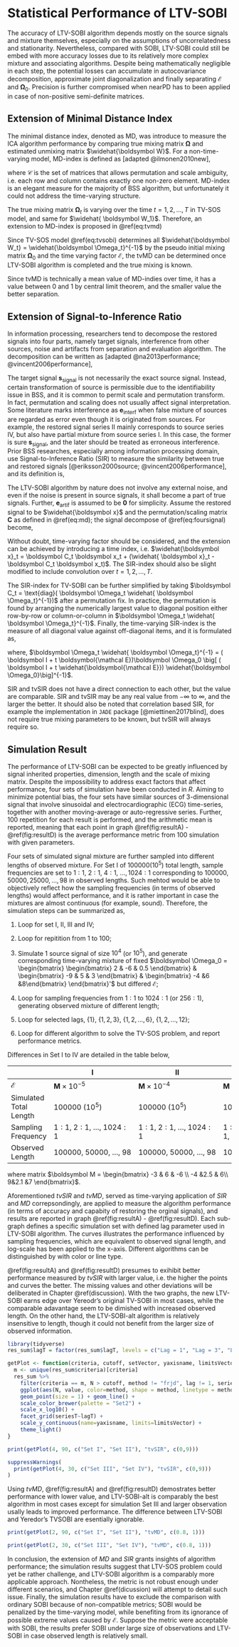 # Statistical Performance of LTV-SOBI {#performance}

The accuracy of LTV-SOBI algorithm depends mostly on the source signals and mixture themselves, especially on the assumptions of uncorrelatedness and stationarity. Nevertheless, compared with SOBI, LTV-SOBI could still be embed with more accuracy losses due to its relatively more complex mixture and associating algorithms. Despite being mathematically negligible in each step, the potential losses can accumulate in autocovariance decomposition, approximate joint diagonalization and finally separating $\boldsymbol{\mathcal E}$ and $\boldsymbol \Omega_0$. Precision is further compromised when nearPD has to been applied in case of non-positive semi-definite matrices.

## Extension of Minimal Distance Index

The minimal distance index, denoted as MD, was introduce to measure the ICA algorithm performance by comparing true mixing matrix $\boldsymbol \Omega$ and estimated unmixing matrix $\widehat{\boldsymbol W}$. For a non-time-varying model, MD-index is defined as [adapted @ilmonen2010new], 

\begin{equation}
\text{MD} (\widehat{ \boldsymbol {W}}) = \frac 1 {\sqrt{p-1}} \inf\limits_{ \boldsymbol C \in \mathcal C} || \boldsymbol C \widehat{ \boldsymbol {W}} \boldsymbol \Omega - \boldsymbol I_p||
(\#eq:md)
\end{equation}

where $\mathcal C$ is the set of matrices that allows permutation and scale ambiguity, i.e. each row and column contains exactly one non-zero element. MD-index is an elegant measure for the majority of BSS algorithm, but unfortunately it could not address the time-varying structure.

The true mixing matrix $\boldsymbol \Omega_t$ is varying over the time $t=1,2,\dots,T$ in TV-SOS model, and same for $\widehat{ \boldsymbol W_1}$. Therefore, an extension to MD-index is proposed in \@ref(eq:tvmd)

\begin{equation}
\text{tvMD}(\{\widehat{ \boldsymbol W_1}, \widehat{ \boldsymbol W_2}, \dots, \widehat{ \boldsymbol W_T}\}) = \frac 1 T \sum\limits_{t=1}^T \text{MD}(\widehat{ \boldsymbol W_t})
(\#eq:tvmd)
\end{equation}

Since TV-SOS model \@ref(eq:tvsobi) determines all $\widehat{\boldsymbol W_t} = \widehat{\boldsymbol \Omega_t}^{-1}$ by the pseudo initial mixing matrix $\boldsymbol \Omega_0$ and the time varying factor $\boldsymbol{\mathcal E}$, the tvMD can be determined once LTV-SOBI algorithm is completed and the true mixing is known.

Since tvMD is technically a mean value of MD-indies over time, it has a value between $0$ and $1$ by central limit theorem, and the smaller value the better separation.

## Extension of Signal-to-Inference Ratio

In information processing, researchers tend to decompose the restored signals into four parts, namely target signals, interference from other sources, noise and artifacts from separation and evaluation algorithm. The decomposition can be written as [adapted @na2013performance; @vincent2006performance],

\begin{equation}
\boldsymbol x = \boldsymbol s_\text{signal} + \boldsymbol s_\text{interf} + \boldsymbol e_\text{noise} + \boldsymbol e_\text{artif}
(\#eq:foursignal)
\end{equation}

The target signal $\boldsymbol s_\text{signal}$ is not necessarily the exact source signal. Instead, certain transformation of source is permissible due to the identifiability issue in BSS, and it is common to permit scale and permutation transform. In fact, permutation and scaling does not usually affect signal interpretation. Some literature marks interference as $\boldsymbol e_\text{interf}$ when false mixture of sources are regarded as error even though it is originated from sources. For example, the restored signal series II mainly corresponds to source series IV, but also have partial mixture from source series I. In this case, the former is sure $\boldsymbol s_\text{signal}$, and the later should be treated as erroneous interference. Prior BSS researches, especially among information processing domain, use Signal-to-Inference Ratio (SIR) to measure the similarity between true and restored signals [@eriksson2000source; @vincent2006performance], and its definition is,

\begin{equation}
\text{SIR}= 10 \log_{10} \frac{|| \boldsymbol s_\text{target} ||^2}{|| \boldsymbol s_\text{interf}||^2}
(\#eq:sir)
\end{equation}

The LTV-SOBI algorithm by nature does not involve any external noise, and even if the noise is present in source signals, it shall become a part of true signals. Further, $\boldsymbol e_\text{artif}$ is assumed to be $\boldsymbol 0$ for simplicity. Assume the restored signal to be $\widehat{\boldsymbol x}$ and the permutation/scaling matrix $\boldsymbol C$ as defined in \@ref(eq:md); the signal decompose of \@ref(eq:foursignal) become,

\begin{equation}
\begin{aligned}
\widehat{\boldsymbol x} &= \boldsymbol {s}_\text{signal} + \boldsymbol s_\text{interf}
\\ &= \boldsymbol {Cx} + (\widehat{ \boldsymbol x} - \boldsymbol {Cx}) 
\end{aligned}
(\#eq:twosignal)
\end{equation}

Without doubt, time-varying factor should be considered, and the extension can be achieved by introducing a time index, i.e. $\widehat{\boldsymbol x}_t = \boldsymbol C_t \boldsymbol x_t + (\widehat{ \boldsymbol x}_t - \boldsymbol C_t \boldsymbol x_t)$. The SIR-index should also be slight modified to include convolution over $t=1,2,\dots,T$.

The SIR-index for TV-SOBI can be further simplified by taking $\boldsymbol C_t = \text{diag}( \boldsymbol \Omega_t \widehat{ \boldsymbol \Omega_t}^{-1})$ after a permutation fix. In practice, the permutation is found by arranging the numerically largest value to diagonal position either row-by-row or column-or-column in $\boldsymbol \Omega_t \widehat{ \boldsymbol \Omega_t}^{-1}$. Finally, the time-varying SIR-index is the measure of all diagonal value against off-diagonal items, and it is formulated as,

\begin{equation}
\text{tvSIR}= 10 \log_{10} \frac{ \sum\limits_{t=1}^T|| \text{diag}( \boldsymbol \Omega_t \widehat{ \boldsymbol \Omega_t}^{-1}) ||^2}{ \sum\limits_{t=1}^T || \text{off}( \boldsymbol \Omega_t \widehat{ \boldsymbol \Omega_t}^{-1})||^2} 
(\#eq:tvsir)
\end{equation}

where, $\boldsymbol \Omega_t \widehat{ \boldsymbol \Omega_t}^{-1} = ( \boldsymbol I + t \boldsymbol{\mathcal E})\boldsymbol \Omega_0 \big[ ( \boldsymbol I + t \widehat{\boldsymbol{\mathcal E}}) \widehat{\boldsymbol \Omega_0}\big]^{-1}$.

SIR and tvSIR does not have a direct connection to each other, but the value are comparable. SIR and tvSIR may be any real value from $-\infty$ to $\infty$, and the larger the better. It should also be noted that correlation based SIR, for example the implementation in `JADE` package [@miettinen2017blind], does not require true mixing parameters to be known, but tvSIR will always require so.

## Simulation Result

The performance of LTV-SOBI can be expected to be greatly influenced by signal inherited properties, dimension, length and the scale of mixing matrix. Despite the impossibility to address exact factors that affect performance, four sets of simulation have been conducted in _R_. Aiming to minimize potential bias, the four sets have similar sources of 3-dimensional signal that involve sinusoidal and electrocardiographic (ECG) time-series, together with another moving-average or auto-regressive series. Further, 100 repetition for each result is performed, and the arithmetic mean is reported, meaning that each point in graph \@ref(fig:resultA) - \@ref(fig:resultD) is the average performance metric from 100 simulation with given parameters.

Four sets of simulated signal mixture are further sampled into different lengths of observed mixture. For Set I of $100000 (10^5)$ total length, sample frequencies are set to $1:1,\ 2:1,\ 4:1,\ \dots,  1024:1$ corresponding to $100000, 50000, 25000,\dots, 98$ in observed lengths. Such mehtod would be able to objectively reflect how the sampling frequencies (in terms of observed lengths) would affect performance, and it is rather important in case the mixtures are almost continuous (for example, sound). Therefore, the simulation steps can be summarized as,

1. Loop for set I, II, III and IV;

2. Loop for repitition from 1 to 100;

3. Simulate 1 source signal of size $10^4$ (or $10^5$), and generate corresponding time-varying mixture of fixed $\boldsymbol \Omega_0 = \begin{bmatrix} \begin{bmatrix} 2 & -6 & 0.5 \end{bmatrix} &  \begin{bmatrix} -9 & 5  & 3 \end{bmatrix} & \begin{bmatrix}  -4 &6 &8\end{bmatrix} \end{bmatrix}'$ but differed $\boldsymbol{\mathcal E}$;

4. Loop for sampling frequencies from $1:1$ to $1024:1$ (or $256:1$), generating observed mixture of different length;

5. Loop for selected lags, $\{1\}, \ \{1,2,3\}, \ \{1,2,\dots,6\}, \ \{1,2,\dots,12\}$;

6. Loop for different algorithm to solve the TV-SOS problem, and report performance metrics.

Differences in Set I to IV are detailed in the table below,

|  | I | II | III | IV |
|---|---|---|---|---|
| $\boldsymbol{\mathcal E}$ | $\boldsymbol M \times 10^{-5}$ | $\boldsymbol M \times 10^{-4}$ | $\boldsymbol M \times 10^{-5}$ | $\boldsymbol M \times 10^{-4}$ |
| Simulated Total Length | $100000\ (10^5)$ | $100000\ (10^5)$ | $10000\ (10^4)$ | $10000\ (10^4)$ |
| Sampling Frequency | $1:1,\ 2:1,\ \dots,\ 1024:1$ | $1:1,\ 2:1,\ \dots,\ 1024:1$ | $1:1,\ 2:1,\ \dots,\ 512:1$ | $1:1,\ 2:1,\  \dots,\ 512:1$ |
| Observed Length | $100000,\ 50000,\ \dots ,\ 98$ | $100000,\ 50000,\ \dots ,\ 98$ | $10000,\ 5000,\ \dots ,\ 40$ | $10000,\ 5000,\ \dots ,\ 40$ |

where matrix $\boldsymbol M = \begin{bmatrix} -3 & 6 & -6 \\ -4 &2.5 & 6\\ 9&2.1 &7 \end{bmatrix}$.

Aforementioned $tvSIR$ and $tvMD$, served as time-varying application of $SIR$ and $MD$ correpsondingly, are applied to measure the algorithm performance (in terms of accuracy and capabity of restoring the orginal signals), and results are reported in graph \@ref(fig:resultA) - \@ref(fig:resultD). Each sub-graph defines a specific simulation set with defined lag parameter used in LTV-SOBI algorithm. The curves illustrates the performance influenced by sampling frequencies, which are equivalent to observed signal length, and log-scale has been applied to the x-axis. Different algorithms can be distinguished by with color or line type.

\@ref(fig:resultA) and \@ref(fig:resultD) presumes to exihibit better performance measured by $tvSIR$ with larger value, i.e. the higher the points and curves the better. The missing values and other deviations will be deliberated in Chapter \@ref(discussion). With the two graphs, the new LTV-SOBI earns edge over Yereodr's original TV-SOBI in most cases, while the comparable adavantage seem to be dimished with increased observed length. On the other hand, the LTV-SOBI-alt algorithm is relatively insensitive to length, though it could not benefit from the larger size of observed information.

```r
library(tidyverse)
res_sum$lagT = factor(res_sum$lagT, levels = c("Lag = 1", "Lag = 3", "Lag = 6", "Lag = 12"))

getPlot <- function(criteria, cutoff, setVector, yaxisname, limitsVector){
  m <- unique(res_sum$criteria)[criteria]
  res_sum %>%
    filter(criteria == m, N > cutoff, method != "frjd", lag != 1, seriesT %in% setVector) %>%
    ggplot(aes(N, value, color=method, shape = method, linetype = method)) +
    geom_point(size = 1) + geom_line() + 
    scale_color_brewer(palette = "Set2") +
    scale_x_log10() +
    facet_grid(seriesT~lagT) +
    scale_y_continuous(name=yaxisname, limits=limitsVector) +
    theme_light()
}
```

```r
print(getPlot(4, 90, c("Set I", "Set II"), "tvSIR", c(0,9)))
```

```r
suppressWarnings(
  print(getPlot(4, 30, c("Set III", "Set IV"), "tvSIR", c(0,9)))
)
```

Using $tvMD$, \@ref(fig:resultA) and \@ref(fig:resultD) demostrates better performance with lower value, and LTV-SOBI-alt is comparably the best algorithm in most cases except for simulation Set III and larger observation usally leads to improved performance. The difference between LTV-SOBI and Yeredor's TVSOBI are esentially ignorable.

```r
print(getPlot(2, 90, c("Set I", "Set II"), "tvMD", c(0.8, 1)))
```

```r
print(getPlot(2, 30, c("Set III", "Set IV"), "tvMD", c(0.8, 1)))
```

In conclusion, the extension of $MD$ and $SIR$ grants insights of algorithm performance; the simulation results suggest that LTV-SOS problem could yet be rather challenge, and LTV-SOBI algorithm is a comparably more applicable approach. Nontheless, the metric is not robust enough under different scenarios, and Chapter \@ref(dicussion) will attempt to detail such issue. Finally, the simulation results have to exclude the comparison with ordinary SOBI because of non-compatible metrics; SOBI would be penalized by the time-varying model, while benefiting from its ignorance of possible extreme values caused by $\boldsymbol{\mathcal E}$. Suppose the metric were acceptable with SOBI, the results prefer SOBI under large size of observations and LTV-SOBI in case observed length is relatively small. 